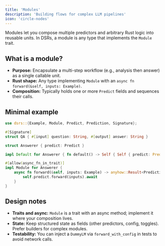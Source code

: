 ```yaml
---
title: 'Modules'
description: 'Building flows for complex LLM pipelines'
icon: 'circle-nodes'
---
```


Modules let you compose multiple predictors and arbitrary Rust logic into reusable units. In DSRs, a module is any type that implements the `Module` trait.

## What is a module?

- **Purpose:** Encapsulate a multi-step workflow (e.g., analysis then answer) as a single callable unit.
- **Rust shape:** Any type implementing `Module` with an `async fn forward(&self, inputs: Example)`.
- **Composition:** Typically holds one or more `Predict` fields and sequences their calls.

## Minimal example

```rust
use dsrs::{Example, Module, Predict, Prediction, Signature};

#[Signature]
struct QA { #[input] question: String, #[output] answer: String }

struct Answerer { predict: Predict }

impl Default for Answerer { fn default() -> Self { Self { predict: Predict::new(QA::new()) } } }

#[allow(async_fn_in_trait)]
impl Module for Answerer {
    async fn forward(&self, inputs: Example) -> anyhow::Result<Prediction> {
        self.predict.forward(inputs).await
    }
}
```

## Design notes

- **Traits and async:** `Module` is a trait with an async method; implement it where your composition lives.
- **State:** Keep structured state as fields (other predictors, config, toggles). Prefer builders for complex modules.
- **Testability:** You can inject a `DummyLM` via `forward_with_config` in tests to avoid network calls.
